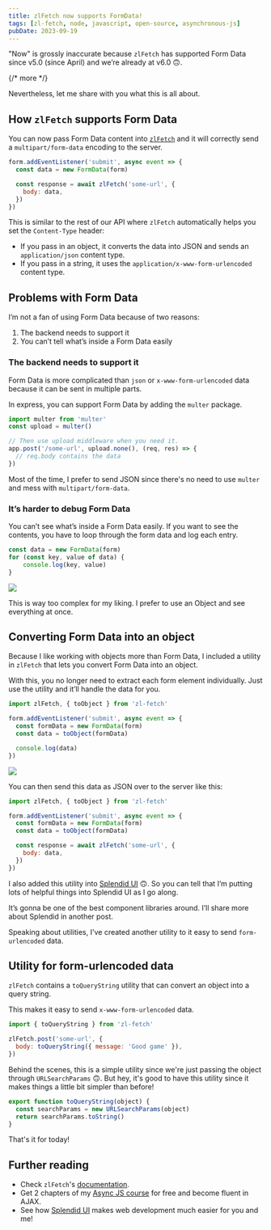 ```yaml
---
title: zlFetch now supports FormData!
tags: [zl-fetch, node, javascript, open-source, asynchronous-js]
pubDate: 2023-09-19
---
```


"Now" is grossly inaccurate because `zlFetch` has supported Form Data since v5.0 (since April) and we’re already at v6.0 🙃.

{/* more */}

Nevertheless, let me share with you what this is all about.

## How `zlFetch` supports Form Data

You can now pass Form Data content into [`zlFetch`](https://github.com/zellwk/zl-fetch) and it will correctly send a `multipart/form-data` encoding to the server.

```js
form.addEventListener('submit', async event => {
  const data = new FormData(form)

  const response = await zlFetch('some-url', {
    body: data,
  })
})
```

This is similar to the rest of our API where `zlFetch` automatically helps you set the `Content-Type` header:

- If you pass in an object, it converts the data into JSON and sends an `application/json` content type.
- If you pass in a string, it uses the `application/x-www-form-urlencoded` content type.

## Problems with Form Data

I’m not a fan of using Form Data because of two reasons:

1. The backend needs to support it
2. You can’t tell what’s inside a Form Data easily

### The backend needs to support it

Form Data is more complicated than `json` or `x-www-form-urlencoded` data because it can be sent in multiple parts.

In express, you can support Form Data by adding the `multer` package.

```js
import multer from 'multer'
const upload = multer()

// Then use upload middleware when you need it.
app.post('/some-url', upload.none(), (req, res) => {
  // req.body contains the data
})
```

Most of the time, I prefer to send JSON since there's no need to use `multer` and mess with `multipart/form-data`.

### It’s harder to debug Form Data

You can’t see what’s inside a Form Data easily. If you want to see the contents, you have to loop through the form data and log each entry.

```js
const data = new FormData(form)
for (const key, value of data) {
	console.log(key, value)
}
```

<Image src='/images/blog/zl-fetch-form-data/logging-form-data.png' />

This is way too complex for my liking. I prefer to use an Object and see everything at once.

## Converting Form Data into an object

Because I like working with objects more than Form Data, I included a utility in `zlFetch` that lets you convert Form Data into an object.

With this, you no longer need to extract each form element individually. Just use the utility and it’ll handle the data for you.

```js
import zlFetch, { toObject } from 'zl-fetch'

form.addEventListener('submit', async event => {
  const formData = new FormData(form)
  const data = toObject(formData)

  console.log(data)
})
```

<Image src='/images/blog/zl-fetch-form-data/logging-to-object.png' />

You can then send this data as JSON over to the server like this:

```js
import zlFetch, { toObject } from 'zl-fetch'

form.addEventListener('submit', async event => {
  const formData = new FormData(form)
  const data = toObject(formData)

  const response = await zlFetch('some-url', {
    body: data,
  })
})
```

I also added this utility into [Splendid UI](https://splendid-ui.com) 🙃. So you can tell that I’m putting lots of helpful things into Splendid UI as I go along.

It’s gonna be one of the best component libraries around. I’ll share more about Splendid in another post.

Speaking about utilities, I've created another utility to it easy to send `form-urlencoded` data.

## Utility for form-urlencoded data

`zlFetch` contains a `toQueryString` utility that can convert an object into a query string.

This makes it easy to send `x-www-form-urlencoded` data.

```js
import { toQueryString } from 'zl-fetch'

zlFetch.post('some-url', {
  body: toQueryString({ message: 'Good game' }),
})
```

Behind the scenes, this is a simple utility since we're just passing the object through `URLSearchParams` 🙃. But hey, it's good to have this utility since it makes things a little bit simpler than before!

```js
export function toQueryString(object) {
  const searchParams = new URLSearchParams(object)
  return searchParams.toString()
}
```

That's it for today!

## Further reading

- Check `zlFetch`'s [documentation](https://github.com/zellwk/zl-fetch).
- Get 2 chapters of my [Async JS course](https://magicaldevschool.com/courses/mastering-async-js) for free and become fluent in AJAX.
- See how [Splendid UI](https://splendid-ui.com) makes web development much easier for you and me!

